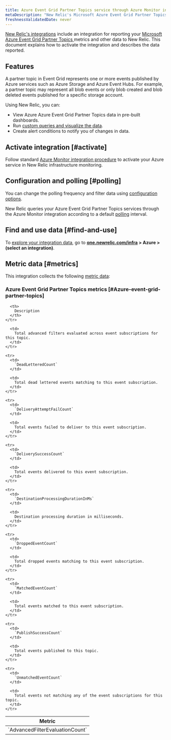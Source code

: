 ```yaml
---
title: Azure Event Grid Partner Topics service through Azure Monitor integration
metaDescription: "New Relic's Microsoft Azure Event Grid Partner Topics integration: what data it reports and how to enable it."
freshnessValidatedDate: never
---
```


[New Relic's integrations](/docs/infrastructure/integrations-getting-started/getting-started/introduction-infrastructure-integrations) include an integration for reporting your [Microsoft Azure Event Grid Partner Topics ](https://azure.microsoft.com/en-us/products/event-grid/) metrics and other data to New Relic. This document explains how to activate the integration and describes the data reported.

## Features

A partner topic in Event Grid represents one or more events published by Azure services such as Azure Storage and Azure Event Hubs. For example, a partner topic may represent all blob events or only blob created and blob deleted events published for a specific storage account.

Using New Relic, you can:

* View Azure Azure Event Grid Partner Topics data in pre-built dashboards.
* Run [custom queries and visualize the data](/docs/infrastructure/integrations-getting-started/getting-started/use-integration-data-new-relic-insights).
* Create alert conditions to notify you of changes in data.

## Activate integration [#activate]

Follow standard [Azure Monitor integration procedure](/docs/infrastructure/microsoft-azure-integrations/azure-integrations-list/azure-monitor) to activate your Azure service in New Relic infrastructure monitoring.

## Configuration and polling [#polling]

You can change the polling frequency and filter data using [configuration options](/docs/infrastructure/microsoft-azure-integrations/azure-integrations-list/azure-monitor/#settings).

New Relic queries your Azure Event Grid Partner Topics services through the Azure Monitor integration according to a default [polling](/docs/infrastructure/microsoft-azure-integrations/azure-integrations-list/azure-monitor/#settings) interval.

## Find and use data [#find-and-use]

To [explore your integration data](/docs/infrastructure/integrations/find-use-infrastructure-integration-data), go to <DNT>**[one.newrelic.com/infra](https://one.newrelic.com/infra) > Azure > (select an integration)**</DNT>.

## Metric data [#metrics]

This integration collects the following [metric data](/docs/infrastructure/integrations-getting-started/getting-started/understand-integration-data-data-types#metric):

### Azure Event Grid Partner Topics metrics [#Azure-event-grid-partner-topics]

<table>
  <thead>
    <tr>
      <th style={{ width: "300px" }}>
        Metric
      </th>

      <th>
        Description
      </th>
    </tr>
  </thead>

  <tbody>
    <tr>
      <td>
        `AdvancedFilterEvaluationCount`
      </td>

      <td>
        Total advanced filters evaluated across event subscriptions for this topic.
      </td>
    </tr>

    <tr>
      <td>
        `DeadLetteredCount`
      </td>

      <td>
        Total dead lettered events matching to this event subscription.
      </td>
    </tr>

    <tr>
      <td>
        `DeliveryAttemptFailCount`
      </td>

      <td>
        Total events failed to deliver to this event subscription.
      </td>
    </tr>

    <tr>
      <td>
        `DeliverySuccessCount`
      </td>

      <td>
        Total events delivered to this event subscription.
      </td>
    </tr>

    <tr>
      <td>
        `DestinationProcessingDurationInMs`
      </td>

      <td>
        Destination processing duration in milliseconds.
      </td>
    </tr>

    <tr>
      <td>
        `DroppedEventCount`
      </td>

      <td>
        Total dropped events matching to this event subscription.
      </td>
    </tr>

    <tr>
      <td>
        `MatchedEventCount`
      </td>

      <td>
        Total events matched to this event subscription.
      </td>
    </tr>

    <tr>
      <td>
        `PublishSuccessCount`
      </td>

      <td>
        Total events published to this topic.
      </td>
    </tr>

    <tr>
      <td>
        `UnmatchedEventCount`
      </td>

      <td>
        Total events not matching any of the event subscriptions for this topic.
      </td>
    </tr>
  </tbody>
</table>
